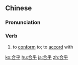 ==Chinese==
{{zh-forms}}

===Pronunciation===
{{zh-pron
|m=héhū
|c=hap6 fu4
|cat=v
}}

===Verb===
{{zh-verb}}

# to [[conform]] to; to [[accord]] with
#: {{zh-x|合乎 標準|to '''conform''' to the standard}}
#: {{zh-x|合乎 規格|to '''conform''' to specifications}}

[[ko:合乎]]
[[hu:合乎]]
[[ja:合乎]]
[[zh:合乎]]